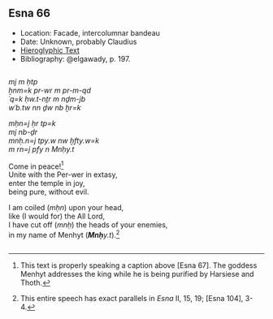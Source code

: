 ## Esna 66 {-}  
  
  
<style>  
  .col2 {  
    columns: 2 300px;         /* number of columns and width in pixels*/  
    -webkit-columns: 2 300px; /* chrome, safari */  
    -moz-columns: 2 300px;    /* firefox */  
    -webkit-column-break-inside: avoid;  
    -page-break-inside: avoid;  
    -break-inside: avoid;  
  }  
  
</style>  
  
- Location: Facade, intercolumnar bandeau  
- Date: Unknown, probably Claudius   
- [Hieroglyphic Text](https://www.ifao.egnet.net/uploads/publications/enligne/Temples-Esna002.pdf#page=211){target="_blank"}  
- Bibliography: @elgawady, p. 197.
    
  
<div class="col2">  
*mj m ḥtp*    
*ẖnm=k pr-wr m pr-m-qd*    
*ʿq=k ḥw.t-nṯr m nḏm-jb*  
   *wʿb.tw nn ḏw nb ḫr=k*    
   
*mḥn=j ḥr tp=k*    
    *mj nb-ḏr*    
*mnḥ.n=j tpy.w nw ḫfty.w=k*    
   *m rn=j pfy n Mnḥy.t*    
   
Come in peace![^fn-66_1]    
Unite with the Per-wer in extasy,    
enter the temple in joy,    
   being pure, without evil.    
   
I am coiled (*mḥn*) upon your head,    
    like (I would for) the All Lord,    
I have cut off (*mnḥ*) the heads of your enemies,  
   in my name of Menhyt (***Mnḥ****y.t*).[^fn-66_2]   
   
  
</div>  
  
[^fn-66_1]: This text is properly speaking a caption above [Esna 67]. The goddess Menhyt addresses the king while he is being purified by Harsiese and Thoth.  
[^fn-66_2]: This entire speech has exact parallels in *Esna* II, 15, 19; [Esna 104], 3-4. 
